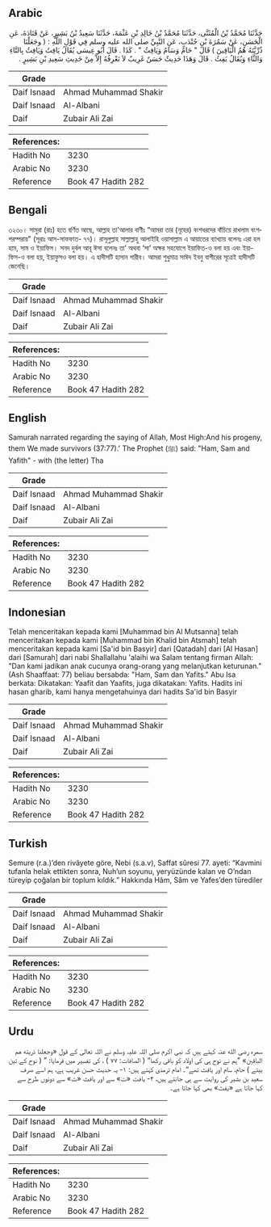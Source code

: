 ## Arabic


<div dir="rtl" lang="ar" style={{fontSize:'larger',backgroundColor:'#f8f9fa',padding:20}}>
حَدَّثَنَا مُحَمَّدُ بْنُ الْمُثَنَّى، حَدَّثَنَا مُحَمَّدُ بْنُ خَالِدِ بْنِ عَثْمَةَ، حَدَّثَنَا سَعِيدُ بْنُ بَشِيرٍ، عَنْ قَتَادَةَ، عَنِ الْحَسَنِ، عَنْ سَمُرَةَ بْنِ جُنْدَبٍ، عَنِ النَّبِيِّ صلى الله عليه وسلم فِي قَوْلِ اللَّهِ ‏:‏ ‏(‏ وجَعَلْنَا ذُرِّيَّتَهُ هُمُ الْبَاقِينَ ‏)‏ قَالَ ‏"‏ حَامٌ وَسَامٌ وَيَافِثُ ‏"‏ ‏.‏ كَذَا ‏.‏ قَالَ أَبُو عِيسَى يُقَالُ يَافِتُ وَيَافِثُ بِالتَّاءِ وَالثَّاءِ وَيُقَالُ يَفِثُ ‏.‏ قَالَ وَهَذَا حَدِيثٌ حَسَنٌ غَرِيبٌ لاَ نَعْرِفُهُ إِلاَّ مِنْ حَدِيثِ سَعِيدِ بْنِ بَشِيرٍ ‏.‏
</div>
<div style={{backgroundColor:'#f8f9fa',padding:20, marginBottom: 10}}><table> <thead> <tr> <th>Grade</th> <th></th> </tr> </thead> <tbody> <tr><td>Daif Isnaad</td><td>Ahmad Muhammad Shakir</td></tr><tr><td>Daif Isnaad</td><td>Al-Albani</td></tr><tr><td>Daif</td><td>Zubair Ali Zai</td></tr></tbody></table><table> <thead> <tr> <th>References:</th> <th></th> </tr> </thead> <tbody><tr><td>Hadith No</td><td>3230</td></tr><tr><td>Arabic No</td><td>3230</td></tr><tr><td>Reference</td><td>Book 47 Hadith 282</td></tr></tbody></table></div>

## Bengali


<div dir="ltr" lang="bn" style={{fontSize:'larger',backgroundColor:'#f8f9fa',padding:20}}>
৩২৩০। সামুরা (রাঃ) হতে বর্ণিত আছে, আল্লাহ তা'আলার বাণীঃ “আমরা তার (নূহের) বংশধরদের বাঁচিয়ে রাখলাম বংশপরম্পরায়" (সূরাঃ আস-সাফফাত- ৭৭)। রাসূলুল্লাহ সাল্লাল্লাহু আলাইহি ওয়াসাল্লাম এ আয়াতের ব্যাখ্যায় বলেনঃ এরা হল হাম, সাম ও ইয়াফিস। সনদ দুর্বল আবূ ঈসা বলেনঃ তা’ অথবা ‘সা’ অক্ষর সহযোগে ইয়াফিত-ও বলা হয় এবং ইয়াফিস-ও বলা হয়, ইয়াফুসও বলা হয়। এ হাদীসটি হাসান গারীব। আমরা শুধুমাত্র সাঈদ ইবনু বাশীরের সূত্রেই হাদীসটি জেনেছি।
</div>
<div style={{backgroundColor:'#f8f9fa',padding:20, marginBottom: 10}}><table> <thead> <tr> <th>Grade</th> <th></th> </tr> </thead> <tbody> <tr><td>Daif Isnaad</td><td>Ahmad Muhammad Shakir</td></tr><tr><td>Daif Isnaad</td><td>Al-Albani</td></tr><tr><td>Daif</td><td>Zubair Ali Zai</td></tr></tbody></table><table> <thead> <tr> <th>References:</th> <th></th> </tr> </thead> <tbody><tr><td>Hadith No</td><td>3230</td></tr><tr><td>Arabic No</td><td>3230</td></tr><tr><td>Reference</td><td>Book 47 Hadith 282</td></tr></tbody></table></div>

## English


<div dir="ltr" lang="en" style={{fontSize:'larger',backgroundColor:'#f8f9fa',padding:20}}>
Samurah narrated regarding the saying of Allah, Most High:And his progeny, them We made survivors (37:77).' The Prophet (ﷺ) said: "Ham, Sam and Yafith" - with (the letter) Tha
</div>
<div style={{backgroundColor:'#f8f9fa',padding:20, marginBottom: 10}}><table> <thead> <tr> <th>Grade</th> <th></th> </tr> </thead> <tbody> <tr><td>Daif Isnaad</td><td>Ahmad Muhammad Shakir</td></tr><tr><td>Daif Isnaad</td><td>Al-Albani</td></tr><tr><td>Daif</td><td>Zubair Ali Zai</td></tr></tbody></table><table> <thead> <tr> <th>References:</th> <th></th> </tr> </thead> <tbody><tr><td>Hadith No</td><td>3230</td></tr><tr><td>Arabic No</td><td>3230</td></tr><tr><td>Reference</td><td>Book 47 Hadith 282</td></tr></tbody></table></div>

## Indonesian


<div dir="ltr" lang="id" style={{fontSize:'larger',backgroundColor:'#f8f9fa',padding:20}}>
Telah menceritakan kepada kami [Muhammad bin Al Mutsanna] telah menceritakan kepada kami [Muhammad bin Khalid bin Atsmah] telah menceritakan kepada kami [Sa'id bin Basyir] dari [Qatadah] dari [Al Hasan] dari [Samurah] dari nabi Shallallahu 'alaihi wa Salam tentang firman Allah: "Dan kami jadikan anak cucunya orang-orang yang melanjutkan keturunan." (Ash Shaaffaat: 77) beliau bersabda: "Ham, Sam dan Yafits." Abu Isa berkata: Dikatakan: Yaafit dan Yaafits, juga dikatakan: Yafits. Hadits ini hasan gharib, kami hanya mengetahuinya dari hadits Sa'id bin Basyir
</div>
<div style={{backgroundColor:'#f8f9fa',padding:20, marginBottom: 10}}><table> <thead> <tr> <th>Grade</th> <th></th> </tr> </thead> <tbody> <tr><td>Daif Isnaad</td><td>Ahmad Muhammad Shakir</td></tr><tr><td>Daif Isnaad</td><td>Al-Albani</td></tr><tr><td>Daif</td><td>Zubair Ali Zai</td></tr></tbody></table><table> <thead> <tr> <th>References:</th> <th></th> </tr> </thead> <tbody><tr><td>Hadith No</td><td>3230</td></tr><tr><td>Arabic No</td><td>3230</td></tr><tr><td>Reference</td><td>Book 47 Hadith 282</td></tr></tbody></table></div>

## Turkish


<div dir="ltr" lang="tr" style={{fontSize:'larger',backgroundColor:'#f8f9fa',padding:20}}>
Semure (r.a.)’den rivâyete göre, Nebi (s.a.v), Saffat sûresi 77. ayeti: “Kavmini tufanla helak ettikten sonra, Nuh’un soyunu, yeryüzünde kalan ve O’ndan türeyip çoğalan bir toplum kıldık.” Hakkında Hâm, Sâm ve Yafes’den türediler
</div>
<div style={{backgroundColor:'#f8f9fa',padding:20, marginBottom: 10}}><table> <thead> <tr> <th>Grade</th> <th></th> </tr> </thead> <tbody> <tr><td>Daif Isnaad</td><td>Ahmad Muhammad Shakir</td></tr><tr><td>Daif Isnaad</td><td>Al-Albani</td></tr><tr><td>Daif</td><td>Zubair Ali Zai</td></tr></tbody></table><table> <thead> <tr> <th>References:</th> <th></th> </tr> </thead> <tbody><tr><td>Hadith No</td><td>3230</td></tr><tr><td>Arabic No</td><td>3230</td></tr><tr><td>Reference</td><td>Book 47 Hadith 282</td></tr></tbody></table></div>

## Urdu


<div dir="rtl" lang="ur" style={{fontSize:'larger',backgroundColor:'#f8f9fa',padding:20}}>
سمرہ رضی الله عنہ کہتے ہیں کہ نبی اکرم صلی اللہ علیہ وسلم نے اللہ تعالیٰ کے قول «وجعلنا ذريته هم الباقين» ”ہم نے نوح ہی کی اولاد کو باقی رکھا“ ( الصافات: ۷۷ ) ، کی تفسیر میں فرمایا: ” ( نوح کے تین بیٹے ) حام، سام اور یافث تھے“۔ امام ترمذی کہتے ہیں: ۱- یہ حدیث حسن غریب ہے، ہم اسے صرف سعید بن بشیر کی روایت سے ہی جانتے ہیں، ۲- یافت «ت» سے اور یافث «ث» سے دونوں طرح سے کہا جاتا ہے «یفث» بھی کہا جاتا ہے۔
</div>
<div style={{backgroundColor:'#f8f9fa',padding:20, marginBottom: 10}}><table> <thead> <tr> <th>Grade</th> <th></th> </tr> </thead> <tbody> <tr><td>Daif Isnaad</td><td>Ahmad Muhammad Shakir</td></tr><tr><td>Daif Isnaad</td><td>Al-Albani</td></tr><tr><td>Daif</td><td>Zubair Ali Zai</td></tr></tbody></table><table> <thead> <tr> <th>References:</th> <th></th> </tr> </thead> <tbody><tr><td>Hadith No</td><td>3230</td></tr><tr><td>Arabic No</td><td>3230</td></tr><tr><td>Reference</td><td>Book 47 Hadith 282</td></tr></tbody></table></div>